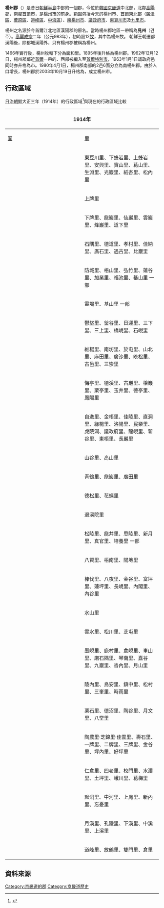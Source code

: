 {{Infobox Former Subdivision
|native_name = 양주군
|conventional_long_name = 楊州郡
|common_name = 楊州
|subdivision = 郡
|nation = {{flag|Joseon}}<br>{{KOR-1897}}<br>{{KOR-JPN}}<br>{{KOR}}
|year_start = 1895年
|event_start = 
|date_start = 
|year_end = 2003年
|event_end = 
|date_end = 10月19日
|p1 = 楊州牧
|s1 = 楊州市
|flag_s1 = Flag of Yangju.svg
|image_flag = Flag of Yangju County.svg
|image_coat = 
|image_map = Map of Yangju-gun (June 1930).jpg
|image_map_caption = 楊州郡管內圖（1930年6月）
|capital = 
|stat_year1             = 
|stat_area1             = 
|stat_pop1              = 
|today = {{flag|Seoul}}<br/>{{flagicon image|Flag of Yangju.svg}} [[楊州市|楊州市]]<br>{{flagicon image|Flag of Namyangju.svg}} [[南楊州市|南楊州市]]<br>{{flagicon image|Flag of Uijeongbu.svg}} [[議政府市|議政府市]]<br>{{flagicon image|Flag of Dongducheon.svg}} [[東豆川市|東豆川市]]<br>{{flagicon image|Flag of Guri.svg}} [[九里市|九里市]]
|estcat=韓國
}}
'''楊州郡'''（{{kor|k=양주군|hj=楊州郡}}）是昔日[[朝鮮半島|朝鮮半島]]中部的一個郡，今位於[[韓國|韓國]][[京畿道|京畿道]]中北部，北鄰[[高陽郡|高陽郡]]，南鄰[[首爾市|首爾市]]，是[[楊州市|楊州市]]的前身。範圍包括今天的楊州市、[[首爾|首爾]]東北部（[[廣津區|廣津區]]、[[蘆原區|蘆原區]]、[[道峰區|道峰區]]、[[中浪區|中浪區]]）、[[南楊州市|南楊州市]]、[[議政府市|議政府市]]、[[東豆川市|東豆川市]]及[[九里市|九里市]]。

楊州之名源於今首爾江北地區漢陽郡的原名。當時楊州郡地區一帶稱為'''見州'''（견주）。[[高麗成宗|高麗成宗]]二年（公元983年），初時設12[[牧_(行政單位)|牧]]，其中為楊州牧。 朝鮮王朝遷都漢陽後，除都城漢陽外，只有楊州郡被稱為楊州。

1466年實行{{link-ko|面里制|면리제}}後，楊州牧轄下分為面和里。1895年後升格為楊州郡。1962年12月12日，楊州郡鄰近[[首爾|首爾]]一帶的{{link-ko|蘆海面|노해면}}、{{link-ko|九里面|구리면}}西部被編入至[[首爾特別市|首爾特別市]]，1963年1月1日議政府邑同時亦升格為市。1980年4月1日，楊州郡南部的2邑6面分立為南楊州郡。由於人口增長，楊州郡於2003年10月19日升格為{{link-ko|都農複合市|도농복합시}}，成立楊州市。

== 行政區域 ==
;[[日治朝鮮|日治朝鮮]]大正三年（1914年）的行政區域<ref>{{cite book|title=（新舊對照）朝鮮全道府郡面里洞名稱一覽|date=1917-04-25|author=越智唯七|language=ja}}</ref>與現在的行政區域比較
{| class="wikitable" style="font-size: 95%;"
! colspan=2 width=50% | 1914年 !! colspan=2 width=50% | 現在
|-
! width=100px | [[面_(行政區劃)|面]] || [[里_(朝鮮半島行政區劃)|里]] || width=100px | 區·邑·面 || 洞·里
|-
| style="text-align:center;" | {{link-ko|伊淡面|이담면}} || 東豆川里、下蜂岩里、上蜂岩里、安興里、寶山里、葛山里、生淵里、光巖里、紙杏里、松內里 || style="text-align:center;" rowspan=2 | [[東豆川市|東豆川市]] || 東豆川洞、下蜂岩洞、上蜂岩洞、安興洞、寶山洞、葛山洞、生淵洞、光巖洞、紙杏洞、松內洞
|-
| style="text-align:center;" rowspan=2 | {{link-ko|隱縣面|은현면}} || 上牌里 || 上牌洞
|-
| 下牌里、龍巖里、仙巖里、雲巖里、烽巖里、道下里 || style="text-align:center;" | [[楊州市|楊州市]]<br />隱縣面 || 下牌里、龍巖里、仙巖里、雲巖里、烽巖里、道下里
|-
| style="text-align:center;" | {{link-ko|廣積面|광적면}} || 石隅里、德道里、孝村里、佳納里、廣石里、遇古里、比巖里 || style="text-align:center;" | 楊州市<br />廣積面 || 石隅里、德道里、孝村里、佳納里、廣石里、遇古里、比巖里
|-
| style="text-align:center;" rowspan=2 | {{link-ko|白石面|백석읍}} || 防城里、梧山里、弘竹里、蓮谷里、加業里、福池里、基山里 一部 || style="text-align:center;" | 楊州市 <br />白石邑 || 防城里、梧山里、弘竹里、蓮谷里、加業里、福池里、基山里
|-
| 靈場里、基山里 一部 || style="text-align:center;" | [[坡州市|坡州市]] <br />廣灘面 || 靈場里、基山里
|-
| style="text-align:center;" | {{link-ko|長興面|장흥면}} || 鬱垈里、釜谷里、日迎里、三下里、三上里、橋峴里、石峴里 || style="text-align:center;" | 楊州市 <br />[[長興面|長興面]] || 鬱垈里、釜谷里、日迎里、三下里、三上里、橋峴里、石峴里
|-
| style="text-align:center;" | {{lk|州內面|양주동 (양주시)}} || 維楊里、南坊里、於屯里、山北里、麻田里、廣沙里、晩松里、古邑里、三崇里 || style="text-align:center;" rowspan=2 | [[楊州市|楊州市]] || 維楊洞、南坊洞、於屯洞、山北洞、麻田洞、廣沙洞、晩松洞、古邑洞、三崇洞
|-
| style="text-align:center;" | {{lk|檜泉面|회천동 (양주시)}} || 悔亭里、德溪里、古巖里、檜巖里、栗亭里、玉井里、德亭里、鳳陽里 || 悔亭洞、德溪洞、古巖洞、檜巖洞、栗亭洞、玉井洞、德亭洞、鳳陽洞
|-
| style="text-align:center;" | {{lk|柴芚面|시둔면}} || 自逸里、金梧里、佳陵里、直洞里、綠楊里、洛陽里、民樂里、虎院洞、議政府里、龍峴里、新谷里、東梧里、長巖里 || style="text-align:center;" rowspan=2 | [[議政府市|議政府市]] || 自逸洞、金梧洞, 佳陵洞 一部、[[綠楊洞|綠楊洞]]、洛陽洞、民樂洞、虎院洞、議政府洞, 龍峴洞, 新谷洞、長巖洞
|-
| style="text-align:center;" rowspan=4 | {{lk|別內面|별내면}} || 山谷里、高山里 || 山谷洞、高山洞
|-
| 青鶴里、龍巖里、廣田里 || style="text-align:center;" | [[南楊州市|南楊州市]] <br />別內面 || 青鶴里、龍巖里、廣田里
|-
| 德松里、花蝶里 || style="text-align:center;" | [[南楊州市|南楊州市]]  || [[別內面|別內面]]
|-
| 退溪院里 || style="text-align:center;" | 南楊州市 <br />退溪院邑 || 退溪院里
|-
| style="text-align:center;" rowspan=2 | {{lk|真乾面|진건면}} || 松陵里、龍井里、思陵里、新月里、真官里、培養里 一部 || style="text-align:center;" | 南楊州市 <br />真乾邑 || 松陵里、龍井里、思陵里、新月里、真官里、培養里 一部
|-
| 八賢里、梧南里、陽地里 || style="text-align:center;" | 南楊州市 <br />梧南邑 || 八賢里、梧南里、陽地里
|-
| style="text-align:center;" rowspan=2 | {{lk|榛接面|진접면}} || 榛伐里、八夜里、金谷里、富坪里、蓮坪里、長峴里、內閣里、內谷里 || style="text-align:center;" | 南楊州市 <br />榛接邑 || 榛伐里、八夜里、金谷里、富坪里、蓮坪里、長峴里、內閣里、內谷里
|-
| 水山里 || style="text-align:center;" rowspan=2 | 南楊州市<br />水洞面 || 水山里
|-
| style="text-align:center;" rowspan=2 | {{lk|和道面|화도읍}} || 雲水里、松川里、芝屯里 || 雲水里、松川里、芝屯里
|-
| 墨峴里、鹿村里、倉峴里、車山里、磨石隅里、琴南里、嘉谷里、九巖里、沓內里、月山里 || style="text-align:center;" | 南楊州市<br />和道邑 || 墨峴里、鹿村里、倉峴里、車山里、磨石隅里、琴南里、嘉谷里、九巖里、沓內里、月山里
|-
| style="text-align:center;" rowspan=2 | {{lk|瓦阜面|와부면}} || 陵內里、鳥安里、鎮中里、松村里、三峯里、時雨里 || style="text-align:center;" | 南楊州市<br />鳥安面 || 陵內里、鳥安里、鎮中里、松村里、三峯里、時雨里
|-
| 栗石里、德沼里、陶谷里、月文里、八堂里 || style="text-align:center;" | 南楊州市<br />瓦阜邑 || 栗石里、德沼里、陶谷里、月文里、八堂里
|-
| style="text-align:center;" | {{lk|渼金面|미금면}} || 陶農里·芝錦里·佳雲里、壽石里、一牌里、二牌里、三牌里、金谷里、坪內里、好坪里 || style="text-align:center;" | [[南楊州市|南楊州市]] || 陶農洞·芝錦洞·茶山洞、壽石洞、一牌洞、二牌洞、三牌洞、金谷洞、坪內洞、好坪洞
|-
| style="text-align:center;" rowspan=2 | {{lk|九里面|구리면}} || 仁倉里、四老里、校門里、水澤里、土坪里、峨川里、葛梅里 || style="text-align:center;" | [[九里市|九里市]] || 仁倉洞、四老洞、校門洞、水澤洞、土坪洞、峨川洞、葛梅洞
|-
| 默洞里、中河里、上鳳里、新內里、忘憂里 || style="text-align:center;" | [[首爾特別市|首爾]] <br />[[中浪區|中浪區]] || 墨洞、中和洞、上鳳洞、新內洞、忘憂洞
|-
| style="text-align:center;" rowspan=2 | {{lk|蘆海面|노해면}} || 月溪里、孔陵里、下溪里、中溪里、上溪里 || style="text-align:center;" | 首爾 <br />[[蘆原區|蘆原區]] || 月溪洞、孔陵洞、下溪洞、中溪洞、上溪洞
|-
| 道峰里、放鶴里、雙門里、倉里 || style="text-align:center;" | 首爾<br />[[道峰區|道峰區]] || 道峰洞、放鶴洞、[[雙門洞|雙門洞]]、倉洞
|}
==資料來源==
{{reflist}}

[[Category:京畿道的郡|Category:京畿道的郡]]
[[Category:京畿道歷史|Category:京畿道歷史]]